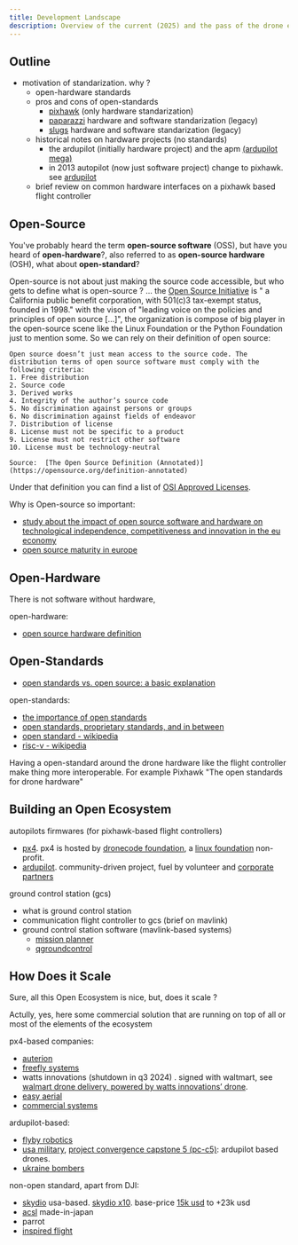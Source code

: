 ```yaml
---
title: Development Landscape
description: Overview of the current (2025) and the pass of the drone ecosystem
---
```


## Outline

- motivation of standarization. why ?
    - open-hardware standards
    - pros and cons of open-standards
        - [pixhawk](https://pixhawk.org/) (only hardware standarization)
        - [paparazzi](https://wiki.paparazziuav.org/wiki/main_page) hardware and software standarization (legacy)
        - [slugs](https://slugsuav.soe.ucsc.edu/) hardware and software standarization (legacy)
    - historical notes on hardware projects (no standards)
        - the ardupilot (initially hardware project) and the apm [(ardupilot mega)](https://www.ardupilot.co.uk/)
        - in 2013 autopilot (now just software project) change to pixhawk. see [ardupilot](https://ardupilot.org/copter/docs/common-history-of-ardupilot.html)
    - brief review on common hardware interfaces on a pixhawk based flight controller

## Open-Source

You've probably heard the term **open-source software** (OSS), but have you heard of **open-hardware**?, also referred to as **open-source hardware** (OSH), what about **open-standard**?

Open-source is not about just making the source code accessible, but who gets to define what is open-source ? ... the [Open Source Initiative](https://opensource.org/about) is " a California public benefit corporation, with 501(c)3 tax-exempt status, founded in 1998."  with the vison of "leading voice on the policies and principles of open source [...]", the organization is compose of big player in the open-source scene like the Linux Foundation or the Python Foundation just to mention some. So we can rely on their definition of open source:

<Definition term="Open-Source">

    Open source doesn’t just mean access to the source code. The distribution terms of open source software must comply with the following criteria:
    1. Free distribution
    2. Source code
    3. Derived works
    4. Integrity of the author’s source code
    5. No discrimination against persons or groups
    6. No discrimination against fields of endeavor
    7. Distribution of license
    8. License must not be specific to a product
    9. License must not restrict other software
    10. License must be technology-neutral

    Source:  [The Open Source Definition (Annotated)](https://opensource.org/definition-annotated)
</Definition>

Under that definition you can find a list of  [OSI Approved Licenses](https://opensource.org/licenses).

Why is Open-source so important:
- [study about the impact of open source software and hardware on technological independence, competitiveness and innovation in the eu economy](https://digital-strategy.ec.europa.eu/en/library/study-about-impact-open-source-software-and-hardware-technological-independence-competitiveness-and)
- [open source maturity in europe](https://www.linuxfoundation.org/research/world-of-open-source-eu-2024?hslang=en)

## Open-Hardware

There is not software without hardware,

open-hardware:
- [open source hardware definition](https://oshwa.org/resources/open-source-hardware-definition/)

## Open-Standards

- [open standards vs. open source: a basic explanation](https://www.ibm.com/think/topics/open-standards-vs-open-source-explanation)

open-standards:
- [the importance of open standards](https://us.profinet.com/importance-open-standards/)
- [open standards, proprietary standards, and in between](https://us.profinet.com/open-standards-proprietary-standards/)
- [open standard - wikipedia](https://en.wikipedia.org/wiki/open_standard)
- [risc-v - wikipedia](https://en.wikipedia.org/wiki/risc-v)

Having a open-standard around the drone hardware like the flight controller make thing more interoperable. For example Pixhawk "The open standards for drone hardware"

## Building an Open Ecosystem

autopilots firmwares (for pixhawk-based flight controllers)
- [px4](https://px4.io/). px4 is hosted by [dronecode foundation](https://dronecode.org/), a [linux foundation](https://www.linuxfoundation.org/) non-profit.
- [ardupilot](https://ardupilot.org/). community-driven project, fuel by volunteer and [corporate partners](https://ardupilot.org/ardupilot/docs/common-partners.html)

ground control station (gcs)
- what is ground control station
- communication flight controller to gcs (brief on mavlink)
- ground control station software (mavlink-based systems)
    - [mission planner](https://ardupilot.org/planner/)
    - [qgroundcontrol](https://qgroundcontrol.com/)

## How Does it Scale

Sure, all this Open Ecosystem is nice, but, does it scale ?

Actully, yes, here some commercial solution that are running on top of all or most of the elements of the ecosystem

px4-based companies:
- [auterion](https://auterion.com/)
- [freefly systems](https://freeflysystems.com/)
- watts innovations (shutdown in q3 2024) . signed with waltmart, see [walmart drone delivery, powered by watts innovations’ drone](https://www.thedroneu.com/blog/walmart-drone-delivery-powered-by-watts-innovations-drone/).
- [easy aerial](https://www.easyaerial.com/)
- [commercial systems](https://px4.io/ecosystem/commercial-systems/)

ardupilot-based:
- [flyby robotics](https://www.flybyrobotics.com/#specs)
- [usa military](https://x.com/usarmy/status/1918999091456934238), [project convergence capstone 5 (pc-c5)](https://archive.ph/txdll): ardupilot based drones.
- [ukraine bombers](https://x.com/bayraktar_1love/status/1930265730525585521)

non-open standard, apart from DJI:
- [skydio](https://www.skydio.com/) usa-based. [skydio x10](https://www.skydio.com/x10). base-price [15k usd](https://youtu.be/saolljrvdz0?t=872) to +23k usd
- [acsl](https://acsl-usa.com/) made-in-japan
- parrot
- [inspired flight](https://www.inspiredflight.com/)
